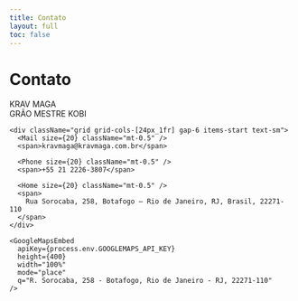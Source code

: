 ```yaml
---
title: Contato
layout: full
toc: false
---
```




# Contato

<div className="p-12"></div>

<div className="grid @lg:grid-cols-2 gap-8">
  <div className="space-y-4">
    <div>
      <div className="text-xl font-bold">KRAV MAGA</div>
      <div className="text-xl font-semibold text-orange-500">GRÃO MESTRE KOBI</div>
    </div>

    <div className="grid grid-cols-[24px_1fr] gap-6 items-start text-sm">
      <Mail size={20} className="mt-0.5" />
      <span>kravmaga@kravmaga.com.br</span>

      <Phone size={20} className="mt-0.5" />
      <span>+55 21 2226-3807</span>

      <Home size={20} className="mt-0.5" />
      <span>
        Rua Sorocaba, 258, Botafogo – Rio de Janeiro, RJ, Brasil, 22271-110
      </span>
    </div>

    <GoogleMapsEmbed
      apiKey={process.env.GOOGLEMAPS_API_KEY}
      height={400}
      width="100%"
      mode="place"
      q="R. Sorocaba, 258 - Botafogo, Rio de Janeiro - RJ, 22271-110"
    />

  </div>

  <div className="flex place-items-center">
    <ContactForm />
  </div>
</div>
